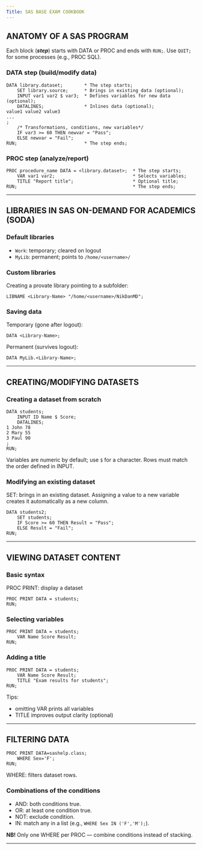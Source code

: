 ```yaml
---
Title: SAS BASE EXAM COOKBOOK
---
```


ANATOMY OF A SAS PROGRAM
------------------------

Each block (***step***) starts with DATA or PROC and ends with `RUN;`.
Use `QUIT;` for some processes (e.g., PROC SQL).

### DATA step (build/modify data)

```sas
DATA library.dataset;        * The step starts;
    SET library.source;      * Brings in existing data (optional);
    INPUT var1 var2 $ var3;  * Defines variables for new data (optional);
    DATALINES;               * Inlines data (optional);
value1 value2 value3
...
;
    /* Transformations, conditions, new variables*/
    IF var3 >= 60 THEN newvar = "Pass";
    ELSE newvar = "Fail";
RUN;                         * The step ends;
```

### PROC step (analyze/report)

```sas
PROC procedure_name DATA = <library.dataset>;  * The step starts;
    VAR var1 var2;                             * Selects variables;
    TITLE "Report title";                      * Optional title;
RUN;                                           * The step ends;
```

***

LIBRARIES IN SAS ON-DEMAND FOR ACADEMICS (SODA)
-----------------------------------------------

### Default libraries

- `Work`: temporary; cleared on logout
- `MyLib`: permanent; points to `/home/<username>/`

### Custom libraries

Creating a provate library pointing to a subfolder:

```sas
LIBNAME <Library-Name> "/home/<username>/NikDanMD";
```

### Saving data

Temporary (gone after logout):

```sas
DATA <Library-Name>;
```

Permanent (survives logout):

```sas
DATA MyLib.<Library-Name>;
```

***

CREATING/MODIFYING DATASETS
---------------------------

### Creating a dataset from scratch

```sas
DATA students;
    INPUT ID Name $ Score;
    DATALINES;
1 John 78
2 Mary 55
3 Paul 90
;
RUN;
```

Variables are numeric by default; use `$` for a character. Rows must match the order defined in INPUT.

### Modifying an existing dataset

SET: brings in an existing dataset. Assigning a value to a new variable creates it automatically as a new column.

```sas
DATA students2;
    SET students;
    IF Score >= 60 THEN Result = "Pass";
    ELSE Result = "Fail";
RUN;
```

***

VIEWING DATASET CONTENT
-----------------------

### Basic syntax

PROC PRINT: display a dataset

```sas
PROC PRINT DATA = students;
RUN;
```

### Selecting variables

```sas
PROC PRINT DATA = students;
    VAR Name Score Result;
RUN;
```

### Adding a title

```sas
PROC PRINT DATA = students;
    VAR Name Score Result;
    TITLE "Exam results for students";
RUN;
```

Tips:

- omitting VAR prints all variables
- TITLE improves output clarity (optional)

***

FILTERING DATA 
--------------

```sas
PROC PRINT DATA=sashelp.class;
	WHERE Sex='F';
RUN;
```

WHERE: filters dataset rows.

### Combinations of the conditions

- AND: both conditions true.
- OR: at least one condition true.
- NOT: exclude condition.
- IN: match any in a list (e.g., `WHERE Sex IN ('F','M');`).

**NB!** Only one WHERE per PROC — combine conditions instead of stacking.

***